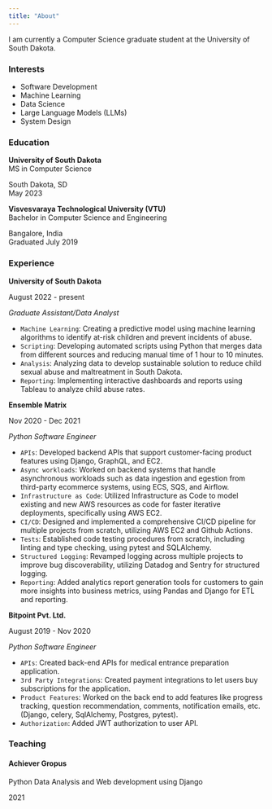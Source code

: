 ```yaml
---
title: "About"
---
```


I am currently a Computer Science graduate student at the University of South Dakota.

### Interests

- Software Development
- Machine Learning
- Data Science
- Large Language Models (LLMs)
- System Design

### Education

::: {.d-flex .justify-content-between}
::: {}
**University of South Dakota**  
MS in Computer Science  
:::
::: {.text-end}
South Dakota, SD  
May 2023
:::
:::


::: {.d-flex .justify-content-between}
::: {}
**Visvesvaraya Technological University (VTU)**  
Bachelor in Computer Science and Engineering
:::
::: {.text-end}
Bangalore, India  
Graduated July 2019
:::
:::

### Experience

::: {.d-flex .justify-content-between}
::: {}
**University of South Dakota**  
:::
::: {.text-end}
August 2022 - present
:::
:::
*Graduate Assistant/Data Analyst*

- <code>Machine Learning</code>: Creating a predictive model using machine learning algorithms to identify at-risk children
and prevent incidents of abuse.
- <code>Scripting</code>: Developing automated scripts using Python that merges data from different sources and reducing
manual time of 1 hour to 10 minutes.
- <code>Analysis</code>: Analyzing data to develop sustainable solution to reduce child sexual abuse and maltreatment in
South Dakota.
- <code>Reporting</code>: Implementing interactive dashboards and reports using Tableau to analyze child abuse rates.

::: {.d-flex .justify-content-between}
::: {}
**Ensemble Matrix**  
:::
::: {.text-end}
Nov 2020 - Dec 2021
:::
:::
*Python Software Engineer*

- <code>APIs</code>: Developed backend APIs that support customer-facing product features using Django, GraphQL, and EC2.
- <code>Async workloads</code>: Worked on backend systems that handle asynchronous workloads such as data ingestion
and egestion from third-party ecommerce systems, using ECS, SQS, and Airflow.
- <code>Infrastructure as Code</code>: Utilized Infrastructure as Code to model existing and new AWS resources as code for
faster iterative deployments, specifically using AWS EC2.
- <code>CI/CD</code>: Designed and implemented a comprehensive CI/CD pipeline for multiple projects from scratch, utilizing
AWS EC2 and Github Actions.
- <code>Tests</code>: Established code testing procedures from scratch, including linting and type checking, using pytest and
SQLAlchemy.
- <code>Structured Logging</code>: Revamped logging across multiple projects to improve bug discoverability, utilizing
Datadog and Sentry for structured logging.
- <code>Reporting</code>: Added analytics report generation tools for customers to gain more insights into business metrics,
using Pandas and Django for ETL and reporting.

::: {.d-flex .justify-content-between}
::: {}
**Bitpoint Pvt. Ltd.**  
:::
::: {.text-end}
August 2019 - Nov 2020
:::
:::
*Python Software Engineer*

- <code>APIs</code>: Created back-end APIs for medical entrance preparation application.
- <code>3rd Party Integrations</code>: Created payment integrations to let users buy subscriptions for the application.
- <code>Product Features</code>: Worked on the back end to add features like progress tracking, question recommendation,
comments, notification emails, etc. (Django, celery, SqlAlchemy, Postgres, pytest).
- <code>Authorization</code>: Added JWT authorization to user API.


### Teaching

#### Achiever Gropus
::: {.d-flex .justify-content-between}
::: {}
Python Data Analysis and Web development using Django
:::
::: {.text-end}
2021
:::
:::